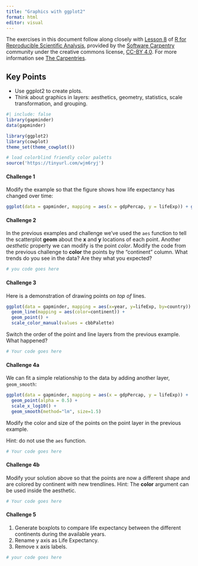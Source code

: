 ```yaml
---
title: "Graphics with ggplot2"
format: html
editor: visual
---
```


The exercises in this document follow along closely with [Lesson 8](https://swcarpentry.github.io/r-novice-gapminder/08-plot-ggplot2.html) of [R for Reproducible Scientific Analysis](https://swcarpentry.github.io/r-novice-gapminder/), provided by the [Software Carpentry](https://software-carpentry.org/) community under the creative commons license, [CC-BY 4.0](https://creativecommons.org/licenses/by/4.0/). For more information see [The Carpentries](https://carpentries.org/).

::: callout-tip
## Key Points

-   Use ggplot2 to create plots.
-   Think about graphics in layers: aesthetics, geometry, statistics, scale transformation, and grouping.
:::

```r
#| include: false
library(gapminder)
data(gapminder)

library(ggplot2)
library(cowplot)
theme_set(theme_cowplot())

# load colorblind friendly color paletts
source('https://tinyurl.com/wjm6ryj')
```

#### Challenge 1

Modify the example so that the figure shows how life expectancy has changed over time:

<!-- Challenge 1 answer begin -->

```r
ggplot(data = gapminder, mapping = aes(x = gdpPercap, y = lifeExp)) + geom_point()
```

<!-- Challenge 1 answer end -->

#### Challenge 2

In the previous examples and challenge we've used the `aes` function to tell the scatterplot **geom** about the **x** and **y** locations of each point. Another *aesthetic* property we can modify is the point *color*. Modify the code from the previous challenge to **color** the points by the "continent" column. What trends do you see in the data? Are they what you expected?

<!-- Challenge 2 answer begin -->

```r
# you code goes here
```

<!-- Challenge 2 answer end -->

#### Challenge 3

Here is a demonstration of drawing points *on top of* lines.

```r
ggplot(data = gapminder, mapping = aes(x=year, y=lifeExp, by=country)) +
  geom_line(mapping = aes(color=continent)) + 
  geom_point() +
  scale_color_manual(values = cbbPalette)
```

Switch the order of the point and line layers from the previous example. What happened?

<!-- Challenge 3 answer begin -->

```r
# Your code goes here
```

<!-- Challenge 3 answer end -->

#### Challenge 4a

We can fit a simple relationship to the data by adding another layer, `geom_smooth`:

```r
ggplot(data = gapminder, mapping = aes(x = gdpPercap, y = lifeExp)) +
  geom_point(alpha = 0.5) + 
  scale_x_log10() +
  geom_smooth(method="lm", size=1.5)
```

Modify the color and size of the points on the point layer in the previous example.

Hint: do not use the `aes` function.

<!-- Challenge 4a answer begin -->

```r
# Your code goes here
```

<!-- Challenge 4a answer end -->

#### Challenge 4b

Modify your solution above so that the points are now a different shape and are colored by continent with new trendlines. Hint: The **color** argument can be used inside the aesthetic.

<!-- Challenge 4b answer begin -->

```r
# Your code goes here
```

<!-- Challenge 4b answer end -->

#### Challenge 5

1.  Generate boxplots to compare life expectancy between the different continents during the available years.
2.  Rename y axis as Life Expectancy.
3.  Remove x axis labels.

<!-- Challenge 5 answer begin -->

```r
# your code goes here
```

<!-- Challenge 5 answer end -->
